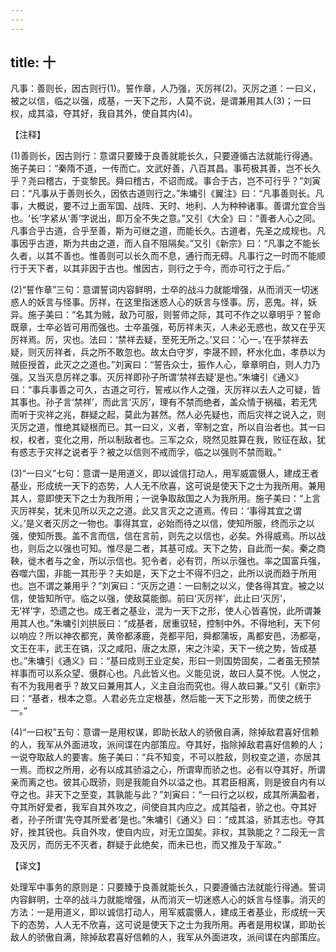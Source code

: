 ```yaml
---
---
---
```

title: 十
---



凡事：善则长，因古则行(1)。誓作章，人乃强，灭厉祥(2)。灭厉之道：一曰义，被之以信，临之以强，成基，一天下之形，人莫不说，是谓兼用其人(3)；一曰权，成其溢，夺其好，我自其外，使自其内(4)。

【注释】

(1)善则长，因古则行：意谓只要臻于良善就能长久，只要遵循古法就能行得通。施子美曰：“秦隋不道，一传而亡。文武好善，八百其昌。事苟极其善，岂不长久乎？尧曰稽古，于变黎民。舜曰稽古，不诏而成。事合于古，岂不可行乎？”刘寅曰：“凡事从于善则长久，因依古道则行之。”朱墉引《翼注》曰：“凡事善则长。凡事，大概说，要不过上面军国、战阵、天时、地利、人为种种诸事。善谓允宜合当也。‘长’字紧从‘善’字说出，即万全不失之意。”又引《大全》曰：“善者人心之同。凡事合乎古道，合乎至善，斯为可继之道，而能长久。古道者，先圣之成规也。凡事因乎古道，斯为共由之道，而人自不阻隔矣。”又引《新宗》曰：“凡事之不能长久者，以其不善也。惟善则可以长久而不息，通行而无碍。凡事行之一时而不能顺行于天下者，以其非因于古也。惟因古，则行之于今，而亦可行之于后。”

(2)“誓作章”三句：意谓誓词内容鲜明，士卒的战斗力就能增强，从而消灭一切迷惑人的妖言与怪事。厉祥，在这里指迷惑人心的妖言与怪事。厉，恶鬼。祥，妖异。施子美曰：“名其为贼，敌乃可服，则誓师之际，其可不作之以章明乎？誓命既章，士卒必皆可用而强也。士卒虽强，苟厉祥未灭，人未必无惑也，故又在乎灭厉祥焉。厉，灾也。法曰：‘禁祥去疑，至死无所之。’又曰：‘心一。’在乎禁祥去疑，则灭厉祥者，兵之所不敢忽也。故太白守岁，李晟不顾，杯水化血，孝恭以为贼臣授首，此灭之之道也。”刘寅曰：“誓告众士，振作人心，章章明白，则人力乃强。又当灭息厉祥之事。灭厉祥即孙子所谓‘禁祥去疑’是也。”朱墉引《通义》曰：“事兵事善之可久，古道之可行，誓戒以作人之强，灭厉祥以去人之可疑，皆其事也。孙子言‘禁祥’，而此言‘灭厉’，理有不禁而绝者，盖众情于祸福，若无凭而听于灾祥之兆，群疑之起，莫此为甚然。然人必先疑也，而后灾祥之说入之，则灭厉之道，惟绝其疑根而已。其一曰义，义者，宰制之宜，所以自治者也。其一曰权，权者，变化之用，所以制敌者也。三军之众，晓然见胜算在我，败征在敌，犹有惑志于灾祥之说者乎？被之以信则不戒而孚，临之以强则不禁而戢。”

(3)“一曰义”七句：意谓一是用道义，即以诚信打动人，用军威震慑人，建成王者基业，形成统一天下的态势，人人无不欣喜，这可说是使天下之士为我所用。兼用其人，意即使天下之士为我所用；一说争取敌国之人为我所用。施子美曰：“上言灭厉祥矣，犹未见所以灭之之道。此又言灭之之道焉。传曰：‘事得其宜之谓义。’是义者灭厉之一物也。事得其宜，必始而待之以信，使知所服，终而示之以强，使知所畏。盖不言而信，信在言前，则先之以信也，必矣。外得威焉。所以战也，则后之以强也可知。惟尽是二者，其基可成。天下之势，自此而一矣。秦之商鞅，徙木者与之金，所以示信也。犯令者，必有罚，所以示强也。率之国富兵强，吞噬六国，非能一其形乎？夫如是，天下之士不得不归之，此所以说而趋于所用也。岂不谓之兼用乎？”刘寅曰：“灭厉之道：一曰制之以义，使各得其宜。被之以信，使皆知所守。临之以强，使敌莫能御。前曰‘灭厉祥’，此止曰‘灭厉’，无‘祥’字，恐遗之也。成王者之基业，混为一天下之形，使人心皆喜悦，此所谓兼用其人也。”朱墉引刘拱辰曰：“成基者，居重驭轻，控制中外。不得地利，天下何以响应？所以神农都兖，黄帝都涿鹿，尧都平阳，舜都蒲坂，禹都安邑，汤都亳，文王在丰，武王在镐，汉之咸阳，唐之太原，宋之汴梁，天下一统之势，皆成基也。”朱墉引《通义》曰：“基曰成则王业定矣，形曰一则国势固矣，二者虽无预禁祥事而可以系众望、慑群心也。凡此皆义也。义能见说，故曰人莫不悦。人悦之，有不为我用者乎？故又曰兼用其人，义主自治而究也。得人故曰兼。”又引《新宗》曰：“基者，根本之意。人君必先立定根基，然后能一天下之形势，而使之统于一。”

(4)“一曰权”五句：意谓一是用权谋，即助长敌人的骄傲自满，除掉敌君喜好信赖的人，我军从外面进攻，派间谍在内部策应。夺其好，指除掉敌君喜好信赖的人；一说夺取敌人的要害。施子美曰：“兵不知变，不可以胜敌，则权变之道，亦居其一焉。而权之所用，必有以成其骄溢之心，所谓卑而骄之也。必有以夺其好，所谓亲而离之也。彼其心既骄，则是我能自外以溢之也。其君臣相离，则是彼自内有以夺之也。非天下之至变，其孰能与此？”刘寅曰：“一曰行之以权，成其所满盈者，夺其所好爱者，我军自其外攻之，间使自其内应之。成其隘者，骄之也。夺其好者，孙子所谓‘先夺其所爱者’是也。”朱墉引《通义》曰：“成其溢，骄其志也。夺其好，挫其锐也。兵自外攻，使自内应，对无立国矣。非权，其孰能之？二段无一言及灭厉，而厉无不灭者，群疑于此绝矣，而未已也，而又推及于军政。”

【译文】

处理军中事务的原则是：只要臻于良善就能长久，只要遵循古法就能行得通。誓词内容鲜明，士卒的战斗力就能增强，从而消灭一切迷惑人心的妖言与怪事。消灭的方法：一是用道义，即以诚信打动人，用军威震慑人，建成王者基业，形成统一天下的态势，人人无不欣喜，这可说是使天下之士为我所用。再者是用权谋，即助长敌人的骄傲自满，除掉敌君喜好信赖的人，我军从外面进攻，派间谍在内部策应。